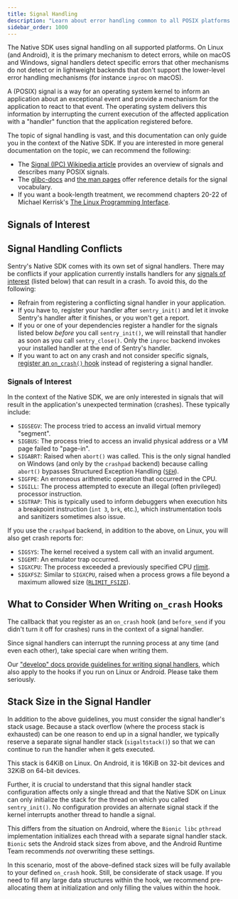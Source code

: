 ```yaml
---
title: Signal Handling
description: "Learn about error handling common to all POSIX platforms."
sidebar_order: 1000
---
```

The Native SDK uses signal handling on all supported platforms. On Linux (and Android), it is the primary mechanism to detect errors, while on macOS and Windows, signal handlers detect specific errors that other mechanisms do not detect or in lightweight backends that don't support the lower-level error handling mechanisms (for instance `inproc` on macOS).

A (POSIX) signal is a way for an operating system kernel to inform an application about an exceptional event and provide a mechanism for the application to react to that event. The operating system delivers this information by interrupting the current execution of the affected  application with a "handler" function that the application registered before.

The topic of signal handling is vast, and this documentation can only guide you in the context of the Native SDK. If you are interested in more general documentation on the topic, we can recommend the following:

* The [Signal (IPC) Wikipedia article](https://en.wikipedia.org/wiki/Signal_(IPC)) provides an overview of signals and describes many POSIX signals.
* The [glibc-docs](https://www.gnu.org/software/libc/manual/html_node/Signal-Handling.html) and [the man pages](https://man7.org/linux/man-pages/man7/signal.7.html) offer reference details for the signal vocabulary.
* If you want a book-length treatment, we recommend chapters 20-22 of Michael Kerrisk's [The Linux Programming Interface](https://man7.org/tlpi/).
 

## Signals of Interest

## Signal Handling Conflicts

Sentry's Native SDK comes with its own set of signal handlers. There may be conflicts if your application currently installs handlers for any [signals of interest](#signals-of-interest) (listed below) that can result in a crash. To avoid this, do the following:

* Refrain from registering a conflicting signal handler in your application.
* If you have to, register your handler after `sentry_init()` and let it invoke Sentry's handler after it finishes, or you won't get a report.
* If you or one of your dependencies register a handler for the signals listed below _before_ you call `sentry_init()`, we will reinstall that handler as soon as you call `sentry_close()`. Only the `inproc` backend invokes your installed handler at the end of Sentry's handler.
* If you want to act on any crash and not consider specific signals, [register an `on_crash()` hook](https://docs.sentry.io/platforms/native/configuration/filtering/#using-on_crash) instead of registering a signal handler.

### Signals of Interest

In the context of the Native SDK, we are only interested in signals that will result in the application's unexpected termination (crashes). These typically include:

* `SIGSEGV`: The process tried to access an invalid virtual memory "segment".
* `SIGBUS`: The process tried to access an invalid physical address or a VM page failed to "page-in".
* `SIGABRT`: Raised when `abort()` was called. This is the only signal handled on Windows (and only by the `crashpad` backend) because calling `abort()` bypasses Structured Exception Handling ([`SEH`](https://learn.microsoft.com/en-us/windows/win32/debug/structured-exception-handling)).
* `SIGFPE`: An erroneous arithmetic operation that occurred in the CPU.
* `SIGILL`: The process attempted to execute an illegal (often privileged) processor instruction.
* `SIGTRAP`: This is typically used to inform debuggers when execution hits a breakpoint instruction (`int 3`, `brk`, etc.), which instrumentation tools and sanitizers sometimes also issue.

If you use the `crashpad` backend, in addition to the above, on Linux, you will also get crash reports for:

* `SIGSYS`: The kernel received a system call with an invalid argument.
* `SIGEMT`: An emulator trap occurred.
* `SIGXCPU`: The process exceeded a previously specified CPU [rlimit](https://pubs.opengroup.org/onlinepubs/9699919799/functions/getrlimit.html).
* `SIGXFSZ`: Similar to `SIGXCPU`, raised when a process grows a file beyond a maximum allowed size ([`RLIMIT_FSIZE`](https://man7.org/linux/man-pages/man2/getrlimit.2.html)). 

## What to Consider When Writing `on_crash` Hooks

The callback that you register as an `on_crash` hook (and `before_send` if you didn't turn it off for crashes) runs in the context of a signal handler.

Since signal handlers can interrupt the running process at any time (and even each other), take  special care when writing them. 

Our ["develop" docs provide guidelines for writing signal handlers](https://develop.sentry.dev/sdk/signal-handlers/), which also apply to the hooks if you run on Linux or Android. Please take them seriously.

## Stack Size in the Signal Handler

In addition to the above guidelines, you must consider the signal handler's stack usage. Because a stack overflow (where the process stack is exhausted) can be one reason to end up in a signal handler, we typically reserve a separate signal handler stack (`sigaltstack()`) so that we can continue to run the handler when it gets executed.

This stack is 64KiB on Linux. On Android, it is 16KiB on 32-bit devices and 32KiB on 64-bit devices.

Further, it is crucial to understand that this signal handler stack configuration affects only a single thread and that the Native SDK on Linux can only initialize the stack for the thread on which you called `sentry_init()`. No configuration provides an alternate signal stack if the kernel interrupts another thread to handle a signal.

This differs from the situation on Android, where the `Bionic libc` `pthread` implementation initializes each thread with a separate signal handler stack. `Bionic` sets the Android stack sizes from above, and the Android Runtime Team recommends _not_ overwriting these settings.

In this scenario, most of the above-defined stack sizes will be fully available to your defined `on_crash` hook. Still, be considerate of stack usage. If you need to fill any large data structures within the hook, we recommend pre-allocating them at initialization and only filling the values within the hook.

